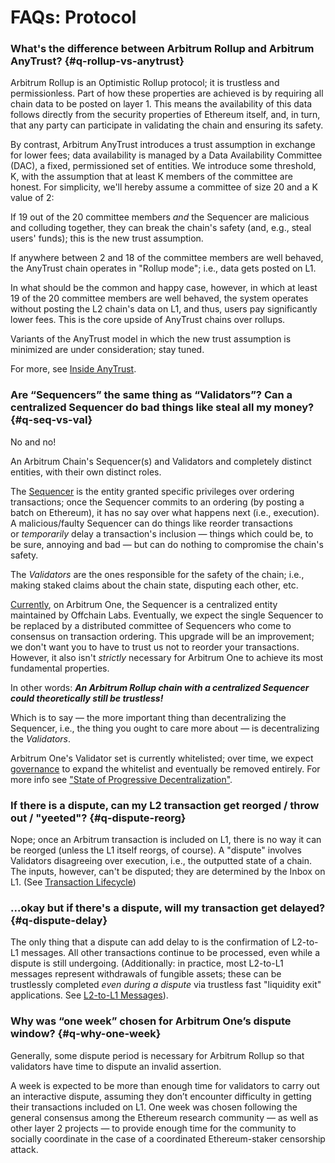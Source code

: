 # FAQs: Protocol

### What's the difference between Arbitrum Rollup and Arbitrum AnyTrust? {#q-rollup-vs-anytrust}

Arbitrum Rollup is an Optimistic Rollup protocol; it is trustless and permissionless. Part of how these properties are achieved is by requiring all chain data to be posted on layer 1. This means the availability of this data follows directly from the security properties of Ethereum itself, and, in turn, that any party can participate in validating the chain and ensuring its safety.

By contrast, Arbitrum AnyTrust introduces a trust assumption in exchange for lower fees; data availability is managed by a Data Availability Committee (DAC), a fixed, permissioned set of entities. We introduce some threshold, K, with the assumption that at least K members of the committee are honest. For simplicity, we'll hereby assume a committee of size 20 and a K value of 2:

If 19 out of the 20 committee members *and* the Sequencer are malicious and colluding together, they can break the chain's safety (and, e.g., steal users' funds); this is the new trust assumption.

If anywhere between 2 and 18 of the committee members are well behaved, the AnyTrust chain operates in "Rollup mode"; i.e., data gets posted on L1.

In what should be the common and happy case, however, in which at least 19 of the 20 committee members are well behaved, the system operates without posting the L2 chain's data on L1, and thus, users pay significantly lower fees. This is the core upside of AnyTrust chains over rollups.

Variants of the AnyTrust model in which the new trust assumption is minimized are under consideration; stay tuned.

For more, see [Inside AnyTrust](/inside-anytrust.mdx).

### Are “Sequencers” the same thing as “Validators”? Can a centralized Sequencer do bad things like steal all my money? {#q-seq-vs-val}

No and no!

An Arbitrum Chain's Sequencer(s) and Validators and completely distinct entities, with their own distinct roles.

The [Sequencer](/sequencer.mdx) is the entity granted specific privileges over ordering transactions; once the Sequencer commits to an ordering (by posting a batch on Ethereum), it has no say over what happens next (i.e., execution). A malicious/faulty Sequencer can do things like reorder transactions or *temporarily* delay a transaction's inclusion — things which could be, to be sure, annoying and bad — but can do nothing to compromise the chain's safety.

The *Validators* are the ones responsible for the safety of the chain; i.e., making staked claims about the chain state, disputing each other, etc.

[Currently](https://docs.arbitrum.foundation/state-of-progressive-decentralization), on Arbitrum One, the Sequencer is a centralized entity maintained by Offchain Labs. Eventually, we expect the single Sequencer to be replaced by a distributed committee of Sequencers who come to consensus on transaction ordering. This upgrade will be an improvement; we don't want you to have to trust us not to reorder your transactions. However, it also isn't *strictly* necessary for Arbitrum One to achieve its most fundamental properties.

In other words: **_An Arbitrum Rollup chain with a centralized Sequencer could theoretically still be trustless!_**

Which is to say — the more important thing than decentralizing the Sequencer, i.e., the thing you ought to care more about — is decentralizing the *Validators*.

Arbitrum One's Validator set is currently whitelisted; over time, we expect [governance](https://docs.arbitrum.foundation/) to expand the whitelist and eventually be removed entirely. For more info see ["State of Progressive Decentralization"](https://docs.arbitrum.foundation/state-of-progressive-decentralization).

### If there is a dispute, can my L2 transaction get reorged / throw out / "yeeted"? {#q-dispute-reorg}

Nope; once an Arbitrum transaction is included on L1, there is no way it can be reorged (unless the L1 itself reorgs, of course). A "dispute" involves Validators disagreeing over execution, i.e., the outputted state of a chain. The inputs, however, can't be disputed; they are determined by the Inbox on L1. (See [Transaction Lifecycle](/tx-lifecycle.mdx))

### ...okay but if there's a dispute, will my transaction get delayed? {#q-dispute-delay}

The only thing that a dispute can add delay to is the confirmation of L2-to-L1 messages. All other transactions continue to be processed, even while a dispute is still undergoing. (Additionally: in practice, most L2-to-L1 messages represent withdrawals of fungible assets; these can be trustlessly completed *even during a dispute* via trustless fast "liquidity exit" applications. See [L2-to-L1 Messages](/arbos/l2-to-l1-messaging.mdx)).

### Why was “one week” chosen for Arbitrum One’s dispute window? {#q-why-one-week}

Generally, some dispute period is necessary for Arbitrum Rollup so that validators have time to dispute an invalid assertion.

A week is expected to be more than enough time for validators to carry out an interactive dispute, assuming they don’t encounter difficulty in getting their transactions included on L1. One week was chosen following the general consensus among the Ethereum research community — as well as other layer 2 projects — to provide enough time for the community to socially coordinate in the case of a coordinated Ethereum-staker censorship attack.
